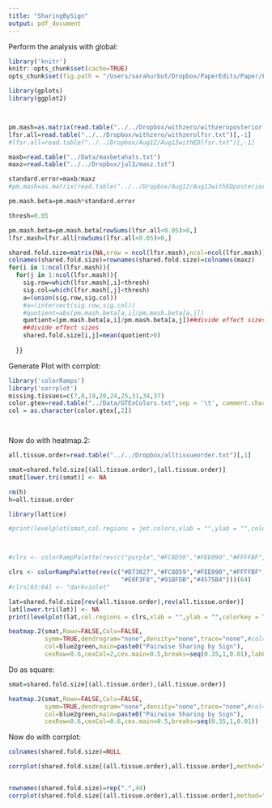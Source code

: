 ```yaml
---
title: "SharingBySign"
output: pdf_document
---
```


Perform the analysis with global:
```r
library('knitr')
knitr::opts_chunk$set(cache=TRUE)
opts_chunk$set(fig.path = "/Users/sarahurbut/Dropbox/PaperEdits/Paper/Figures/") 
```

```r
library(gplots)
library(ggplot2)



pm.mash=as.matrix(read.table("../../Dropbox/withzero/withzeroposterior.means.txt")[,-1])
lfsr.all=read.table("../../Dropbox/withzero/withzerolfsr.txt")[,-1]
#lfsr.all=read.table("../../Dropbox/Aug12/Aug13withEDlfsr.txt")[,-1]

maxb=read.table("../Data/maxbetahats.txt")
maxz=read.table("../../Dropbox/jul3/maxz.txt")

standard.error=maxb/maxz
#pm.mash=as.matrix(read.table("../../Dropbox/Aug12/Aug13withEDposterior.means.txt")[,-1])

pm.mash.beta=pm.mash*standard.error

```

```r
thresh=0.05

pm.mash.beta=pm.mash.beta[rowSums(lfsr.all<0.05)>0,]
lfsr.mash=lfsr.all[rowSums(lfsr.all<0.05)>0,]

shared.fold.size=matrix(NA,nrow = ncol(lfsr.mash),ncol=ncol(lfsr.mash))
colnames(shared.fold.size)=rownames(shared.fold.size)=colnames(maxz)
for(i in 1:ncol(lfsr.mash)){
  for(j in 1:ncol(lfsr.mash)){
    sig.row=which(lfsr.mash[,i]<thresh)
    sig.col=which(lfsr.mash[,j]<thresh)
    a=(union(sig.row,sig.col))
    #a=(intersect(sig.row,sig.col))
    #quotient=abs(pm.mash.beta[a,i]/pm.mash.beta[a,j])
    quotient=(pm.mash.beta[a,i]/pm.mash.beta[a,j])##divide effect sizes
    ##divide effect sizes
    shared.fold.size[i,j]=mean(quotient>0)
   
  }}

````

Generate Plot with corrplot:

```r
library('colorRamps')
library('corrplot')
missing.tissues=c(7,8,19,20,24,25,31,34,37)
color.gtex=read.table("../Data/GTExColors.txt",sep = '\t', comment.char = '')[-missing.tissues,]
col = as.character(color.gtex[,2])




```

Now do with heatmap.2:

```r
all.tissue.order=read.table("../../Dropbox/alltissueorder.txt")[,1]

smat=shared.fold.size[(all.tissue.order),(all.tissue.order)]
smat[lower.tri(smat)] <- NA

rm(h)
h=all.tissue.order

library(lattice)

#print(levelplot(smat,col.regions = jet.colors,xlab = "",ylab = "",colorkey = TRUE))



#clrs <- colorRampPalette(rev(c("purple","#FC8D59","#FEE090","#FFFFBF","#E0F3F8","#91BFDB","#4575B4")))(64)

clrs <- colorRampPalette(rev(c("#D73027","#FC8D59","#FEE090","#FFFFBF",
                               "#E0F3F8","#91BFDB","#4575B4")))(64)
#clrs[63:64] <- "darkviolet"

lat=shared.fold.size[rev(all.tissue.order),rev(all.tissue.order)]
lat[lower.tri(lat)] <- NA
print(levelplot(lat,col.regions = clrs,xlab = "",ylab = "",colorkey = TRUE))

heatmap.2(smat,Rowv=FALSE,Colv=FALSE,
          symm=TRUE,dendrogram="none",density="none",trace="none",#col=redblue,
          col=blue2green,main=paste0("Pairwise Sharing by Sign"),
          cexRow=0.6,cexCol=2,cex.main=0.5,breaks=seq(0.35,1,0.01),labCol=NA)

```

Do as square:

```r

smat=shared.fold.size[(all.tissue.order),(all.tissue.order)]

heatmap.2(smat,Rowv=FALSE,Colv=FALSE,
          symm=TRUE,dendrogram="none",density="none",trace="none",#col=redblue,
          col=blue2green,main=paste0("Pairwise Sharing by Sign"),
          cexRow=0.6,cexCol=0.6,cex.main=0.5,breaks=seq(0.35,1,0.01))

```

Now do with corrplot:

```r
colnames(shared.fold.size)=NULL

corrplot(shared.fold.size[(all.tissue.order),all.tissue.order],method="color",type="upper",cl.lim=c(0,1),tl.col=col[all.tissue.order],tl.cex=0.6,col=c(blue2green(256),blue2green(256)),main="")


rownames(shared.fold.size)=rep(".",44)
corrplot(shared.fold.size[(all.tissue.order),all.tissue.order],method="color",type="upper",cl.lim=c(0,1),tl.col=col[all.tissue.order],tl.cex=8,col=c(blue2green(256),blue2green(256)),main="")
```


